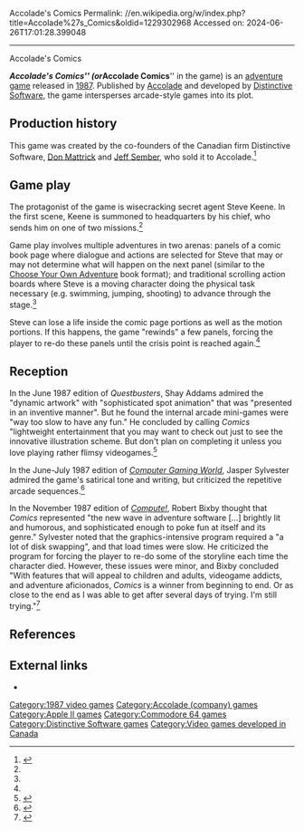 Accolade's Comics
Permalink: //en.wikipedia.org/w/index.php?title=Accolade%27s_Comics&oldid=1229302968
Accessed on: 2024-06-26T17:01:28.399048



------
Accolade's Comics
{{Short description|1987 video game}}
{{Infobox video game
|title = Accolade's Comics
| image = Accolade Comics.png
|developer = [[Distinctive Software]]
|publisher = [[Accolade (company)|Accolade]]
|designer = Jeff Sember, [[Don Mattrick]]
|composer = Patrick Payne
|engine =
|released = [[1987 in video gaming|1987]]
|genre = [[Adventure game|Adventure]]
|modes =
|platforms = [[Apple II series|Apple II]], [[Commodore 64]]
}}

'''''Accolade's Comics''''' (or '''''Accolade Comics''''' in the game) is an [[adventure game]] released in [[1987 in video gaming|1987]]. Published by [[Accolade (company)|Accolade]] and developed by [[Distinctive Software]], the game intersperses arcade-style games into its plot.

==Production history==
This game was created by the co-founders of the Canadian firm Distinctive Software, [[Don Mattrick]] and [[Jeff Sember]], who sold it to Accolade.<ref>{{cite web | url =https://www.filfre.net/2015/06/accolade-gets-distinctive/ | title =Accolade Gets Distinctive | last =Maher | first =Jimmy | date =2015-06-25 | website =The Digital Antiquarian | access-date =2020-01-24}}</ref>  

==Game play==
The protagonist of the game is wisecracking secret agent Steve Keene. In the first scene, Keene is summoned to headquarters by his chief, who sends him on one of two missions.<ref name=compute /> 

Game play involves multiple adventures in two arenas: panels of a comic book page where dialogue and actions are selected for Steve that may or may not determine what will happen on the next panel (similar to the [[Choose Your Own Adventure]] book format); and traditional scrolling action boards where Steve is a moving character doing the physical task necessary (e.g. swimming, jumping, shooting) to advance through the stage.<ref name=cgw /> 

Steve can lose a life inside the comic page portions as well as the motion portions. If this happens, the game "rewinds" a few panels, forcing the player to re-do these panels until the crisis point is reached again.<ref name=compute />

==Reception==
In the June 1987 edition of ''Questbusters'', Shay Addams admired the "dynamic artwork" with "sophisticated spot animation" that was  "presented in an inventive manner". But he found the internal arcade mini-games were "way too slow to have any fun." He concluded by calling ''Comics'' "lightweight entertainment that you may want to check out just to see the innovative illustration scheme. But don't plan on completing it unless you love playing rather flimsy videogames.<ref name="QB">{{cite journal | journal=Questbusters | title=Accolade's Interactive Comics | last=Addams | first=Shay | date=June 1987 | volume=4 | issue=6 | pages=3 | url=https://mocagh.org/questbusters/qbustersIV6.pdf}}</ref> 

In the June-July 1987 edition of ''[[Computer Gaming World]]'', Jasper Sylvester admired the game's satirical tone and writing, but criticized the repetitive arcade sequences.<ref name = "cgw">{{citation | date = June–July 1987 | last = Sylvester | first = Jasper | magazine = [[Computer Gaming World]] | title = Accolade's Comics  | pages = 32–33}}</ref>

In the November 1987 edition of ''[[Compute!]]'', Robert Bixby thought that ''Comics'' represented "the new wave in adventure software [...] brightly lit and humorous, and sophisticated enough to poke fun at itself and its genre." Sylvester noted that the graphics-intensive program required a "a lot of disk swapping", and that load times were slow. He criticized the program for forcing the player to re-do some of the storyline each time the character died. However, these issues were minor, and Bixby concluded "With features that will appeal to children and adults, videogame addicts, and adventure aficionados, ''Comics'' is a winner from beginning to end. Or as close to the end as I was able to get after several days of trying. I'm still trying."<ref name=compute>{{cite journal | last =Bixby | first =Robert | title =Accolade's Comics | journal =Compute! | issue =90 | pages =38 | publisher =[[Small System Services]] | date =November 1987 | url =https://www.atarimagazines.com/compute/issue90/Reviews_Accolades_Comics.php | access-date = 2020-01-24}}</ref>

==References==
{{reflist}}

==External links==
*{{lemon64 game|id=41|name=Accolade's Comics}}

[[Category:1987 video games]]
[[Category:Accolade (company) games]]
[[Category:Apple II games]]
[[Category:Commodore 64 games]]
[[Category:Distinctive Software games]]
[[Category:Video games developed in Canada]]